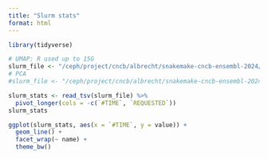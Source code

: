 ```yaml
---
title: "Slurm stats"
format: html
---
```


```r
library(tidyverse)
```


```r
# UMAP: R used up to 15G
slurm_file <- "/ceph/project/cncb/albrecht/snakemake-cncb-ensembl-2024/sps-2453670_-2/sps-2453670_-2-mem.tsv"
# PCA
#slurm_file <- "/ceph/project/cncb/albrecht/snakemake-cncb-ensembl-2024/sps-2453688/sps-2453688-mem.tsv"
```

```r
slurm_stats <- read_tsv(slurm_file) %>% 
  pivot_longer(cols = -c(`#TIME`, `REQUESTED`))
slurm_stats
```

```r
ggplot(slurm_stats, aes(x = `#TIME`, y = value)) +
  geom_line() +
  facet_wrap(~ name) +
  theme_bw()
```

